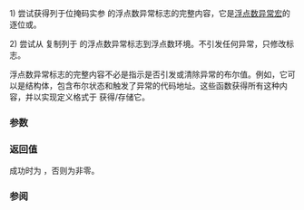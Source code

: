 {{cpp/title|fegetexceptflag|fesetexceptflag}}
{{cpp/numeric/fenv/navbar}}
{{dcl begin}}
{{dcl header | cfenv}}
{{dcl | since=c++11 | num=1|
int fegetexceptflag( std::fexcept_t* flagp, int excepts );
}}
{{dcl | since=c++11 | num=2|
int fesetexceptflag( const std::fexcept_t* flagp, int excepts );
}}
{{dcl end}}

1) 尝试获得列于位掩码实参 {{tt|excepts}} 的浮点数异常标志的完整内容，它是[[cpp/numeric/fenv/FE_exceptions|浮点数异常宏]]的逐位或。 

2) 尝试从 {{tt|flagp}} 复制列于 {{tt|excepts}} 的浮点数异常标志到浮点数环境。不引发任何异常，只修改标志。

浮点数异常标志的完整内容不必是指示是否引发或清除异常的布尔值。例如，它可以是结构体，包含布尔状态和触发了异常的代码地址。这些函数获得所有这种内容，并以实现定义格式于 {{tt|flagp}} 获得/存储它。

===参数===
{{par begin}}
{{par | flagp |指向将要存储或读取标志位置的 {{c|std::fexcept_t}} 对象的指针}}
{{par | excepts |列出要获取/设置的异常的位掩码}}
{{par end}}

===返回值===
成功时为 {{c|0}}，否则为非零。

===参阅===
{{dsc begin}}
{{dsc see c | c/numeric/fenv/feexceptflag | fegetexceptflag | fesetexceptflag}}
{{dsc end}}

{{langlinks|de|en|es|fr|it|ja|pt|ru}}